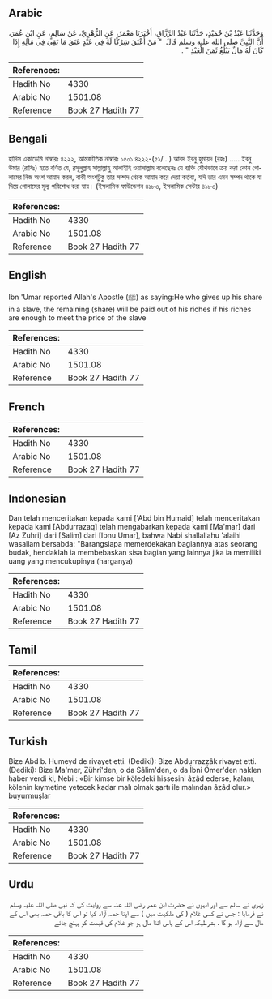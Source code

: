 ## Arabic


<div dir="rtl" lang="ar" style={{fontSize:'larger',backgroundColor:'#f8f9fa',padding:20}}>
وَحَدَّثَنَا عَبْدُ بْنُ حُمَيْدٍ، حَدَّثَنَا عَبْدُ الرَّزَّاقِ، أَخْبَرَنَا مَعْمَرٌ، عَنِ الزُّهْرِيِّ، عَنْ سَالِمٍ، عَنِ ابْنِ عُمَرَ، أَنَّ النَّبِيَّ صلى الله عليه وسلم قَالَ ‏ "‏ مَنْ أَعْتَقَ شِرْكًا لَهُ فِي عَبْدٍ عَتَقَ مَا بَقِيَ فِي مَالِهِ إِذَا كَانَ لَهُ مَالٌ يَبْلُغُ ثَمَنَ الْعَبْدِ ‏"‏ ‏.‏
</div>
<div style={{backgroundColor:'#f8f9fa',padding:20, marginBottom: 10}}><table> <thead> <tr> <th>References:</th> <th></th> </tr> </thead> <tbody><tr><td>Hadith No</td><td>4330</td></tr><tr><td>Arabic No</td><td>1501.08</td></tr><tr><td>Reference</td><td>Book 27 Hadith 77</td></tr></tbody></table></div>

## Bengali


<div dir="ltr" lang="bn" style={{fontSize:'larger',backgroundColor:'#f8f9fa',padding:20}}>
হাদিস একাডেমি নাম্বারঃ ৪২২২, আন্তর্জাতিক নাম্বারঃ ১৫০১ ৪২২২-(৫১/...) আবদ ইবনু হুমায়দ (রহঃ) ..... ইবনু উমার (রাযিঃ) হতে বর্ণিত যে, রসূলুল্লাহ সাল্লাল্লাহু আলাইহি ওয়াসাল্লাম বলেছেনঃ যে ব্যক্তি যৌথভাবে ক্রয় করা কোন গোলামের নিজ অংশ আযাদ করল, বাকী অংশটুকু তার সম্পদ থেকে আযাদ করে দেয়া কর্তব্য, যদি তার এমন সম্পদ থাকে যা দিয়ে গোলামের মূল্য পরিশোধ করা যায়। (ইসলামিক ফাউন্ডেশন ৪১৮৩, ইসলামিক সেন্টার ৪১৮৩)
</div>
<div style={{backgroundColor:'#f8f9fa',padding:20, marginBottom: 10}}><table> <thead> <tr> <th>References:</th> <th></th> </tr> </thead> <tbody><tr><td>Hadith No</td><td>4330</td></tr><tr><td>Arabic No</td><td>1501.08</td></tr><tr><td>Reference</td><td>Book 27 Hadith 77</td></tr></tbody></table></div>

## English


<div dir="ltr" lang="en" style={{fontSize:'larger',backgroundColor:'#f8f9fa',padding:20}}>
Ibn 'Umar reported Allah's Apostle (ﷺ) as saying:He who gives up his share in a slave, the remaining (share) will be paid out of his riches if his riches are enough to meet the price of the slave
</div>
<div style={{backgroundColor:'#f8f9fa',padding:20, marginBottom: 10}}><table> <thead> <tr> <th>References:</th> <th></th> </tr> </thead> <tbody><tr><td>Hadith No</td><td>4330</td></tr><tr><td>Arabic No</td><td>1501.08</td></tr><tr><td>Reference</td><td>Book 27 Hadith 77</td></tr></tbody></table></div>

## French


<div dir="ltr" lang="fr" style={{fontSize:'larger',backgroundColor:'#f8f9fa',padding:20}}>

</div>
<div style={{backgroundColor:'#f8f9fa',padding:20, marginBottom: 10}}><table> <thead> <tr> <th>References:</th> <th></th> </tr> </thead> <tbody><tr><td>Hadith No</td><td>4330</td></tr><tr><td>Arabic No</td><td>1501.08</td></tr><tr><td>Reference</td><td>Book 27 Hadith 77</td></tr></tbody></table></div>

## Indonesian


<div dir="ltr" lang="id" style={{fontSize:'larger',backgroundColor:'#f8f9fa',padding:20}}>
Dan telah menceritakan kepada kami ['Abd bin Humaid] telah menceritakan kepada kami [Abdurrazaq] telah mengabarkan kepada kami [Ma'mar] dari [Az Zuhri] dari [Salim] dari [Ibnu Umar], bahwa Nabi shallallahu 'alaihi wasallam bersabda: "Barangsiapa memerdekakan bagiannya atas seorang budak, hendaklah ia membebaskan sisa bagian yang lainnya jika ia memiliki uang yang mencukupinya (harganya)
</div>
<div style={{backgroundColor:'#f8f9fa',padding:20, marginBottom: 10}}><table> <thead> <tr> <th>References:</th> <th></th> </tr> </thead> <tbody><tr><td>Hadith No</td><td>4330</td></tr><tr><td>Arabic No</td><td>1501.08</td></tr><tr><td>Reference</td><td>Book 27 Hadith 77</td></tr></tbody></table></div>

## Tamil


<div dir="ltr" lang="ta" style={{fontSize:'larger',backgroundColor:'#f8f9fa',padding:20}}>

</div>
<div style={{backgroundColor:'#f8f9fa',padding:20, marginBottom: 10}}><table> <thead> <tr> <th>References:</th> <th></th> </tr> </thead> <tbody><tr><td>Hadith No</td><td>4330</td></tr><tr><td>Arabic No</td><td>1501.08</td></tr><tr><td>Reference</td><td>Book 27 Hadith 77</td></tr></tbody></table></div>

## Turkish


<div dir="ltr" lang="tr" style={{fontSize:'larger',backgroundColor:'#f8f9fa',padding:20}}>
Bize Abd b. Humeyd de rivayet etti. (Dediki): Bize Abdurrazzâk rivayet etti. (Dediki): Bize Ma'mer, Zührî'den, o da Sâlim'den, o da İbni Ömer'den naklen haber verdi ki, Nebi : «Bir kimse bir köledeki hissesini âzâd ederse, kalanı, kölenin kıymetine yetecek kadar malı olmak şartı ile malından âzâd olur.» buyurmuşlar
</div>
<div style={{backgroundColor:'#f8f9fa',padding:20, marginBottom: 10}}><table> <thead> <tr> <th>References:</th> <th></th> </tr> </thead> <tbody><tr><td>Hadith No</td><td>4330</td></tr><tr><td>Arabic No</td><td>1501.08</td></tr><tr><td>Reference</td><td>Book 27 Hadith 77</td></tr></tbody></table></div>

## Urdu


<div dir="rtl" lang="ur" style={{fontSize:'larger',backgroundColor:'#f8f9fa',padding:20}}>
زہری نے سالم سے اور انہوں نے حضرت ابن عمر رضی اللہ عنہ سے روایت کی کہ نبی صلی اللہ علیہ وسلم نے فرمایا : جس نے کسی غلام ( کی ملکیت میں ) سے اپنا حصہ آزاد کیا تو اس کا باقی حصہ بھی اس کے مال سے آزاد ہو گا ، بشرطیکہ اس کے پاس اتنا مال ہو جو غلام کی قیمت کو پہنچ جائے
</div>
<div style={{backgroundColor:'#f8f9fa',padding:20, marginBottom: 10}}><table> <thead> <tr> <th>References:</th> <th></th> </tr> </thead> <tbody><tr><td>Hadith No</td><td>4330</td></tr><tr><td>Arabic No</td><td>1501.08</td></tr><tr><td>Reference</td><td>Book 27 Hadith 77</td></tr></tbody></table></div>